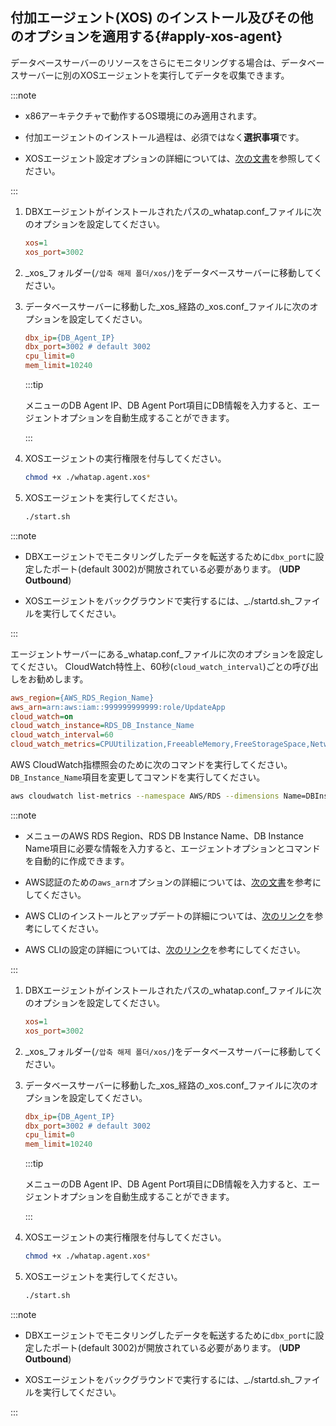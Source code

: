 ## 付加エージェント(XOS) のインストール及びその他のオプションを適用する{#apply-xos-agent}

データベースサーバーのリソースをさらにモニタリングする場合は、データベースサーバーに別のXOSエージェントを実行してデータを収集できます。

:::note

- x86アーキテクチャで動作するOS環境にのみ適用されます。

- 付加エージェントのインストール過程は、必須ではなく**選択事項**です。

<InDoc product="postgresql,mysql,oracle,cubrid,redis,mongodb">

- XOSエージェント設定オプションの詳細については、[次の文書](agent-xos-settings)を参照してください。

</InDoc>

:::

<InDoc product="postgresql,mysql,oracle,cubrid,redis">

<Tabs groupId="dbXos">
<TabItem value="xos" label="XOS">

<ImgLang img='xos-agent.png' desc='' />

1. DBXエージェントがインストールされたパスの_whatap.conf_ファイルに次のオプションを設定してください。

   ```ini title='whatap.conf'
   xos=1
   xos_port=3002
   ```

2. _xos_フォルダー(`/압축 해제 폴더/xos/`)をデータベースサーバーに移動してください。

3. データベースサーバーに移動した_xos_経路の_xos.conf_ファイルに次のオプションを設定してください。

   ```ini title='xos.conf'
   dbx_ip={DB_Agent_IP}
   dbx_port=3002 # default 3002
   cpu_limit=0
   mem_limit=10240
   ```

   :::tip

   <Cmdname sid="side_agentInstall" className="uitext" />メニューの<UI>DB Agent IP</UI>、<UI>DB Agent Port</UI>項目にDB情報を入力すると、エージェントオプションを自動生成することができます。

   :::

4. XOSエージェントの実行権限を付与してください。

   ```bash
   chmod +x ./whatap.agent.xos*
   ```

5. XOSエージェントを実行してください。

   ```bash
   ./start.sh
   ```

:::note

- DBXエージェントでモニタリングしたデータを転送するために`dbx_port`に設定したポート(default 3002)が開放されている必要があります。 (**UDP Outbound**)

- XOSエージェントをバックグラウンドで実行するには、_./startd.sh_ファイルを実行してください。

:::

</TabItem>
<TabItem value="rds" label="RDS : AWS CloudWatch">

エージェントサーバーにある_whatap.conf_ファイルに次のオプションを設定してください。 CloudWatch特性上、60秒(`cloud_watch_interval`)ごとの呼び出しをお勧めします。

```ini title='whatap.conf'
aws_region={AWS_RDS_Region_Name}
aws_arn=arn:aws:iam::999999999999:role/UpdateApp
cloud_watch=on
cloud_watch_instance=RDS_DB_Instance_Name
cloud_watch_interval=60
cloud_watch_metrics=CPUUtilization,FreeableMemory,FreeStorageSpace,NetworkTransmitThroughput,NetworkReceiveThroughput
```

AWS CloudWatch指標照会のために次のコマンドを実行してください。 `DB_Instance_Name`項目を変更してコマンドを実行してください。

```bash
aws cloudwatch list-metrics --namespace AWS/RDS --dimensions Name=DBInstanceIdentifier,Value={DB_Instance_Name}
```

:::note

- <Cmdname sid="side_agentInstall" className="uitext" />メニューの<UI>AWS RDS Region</UI>、<UI>RDS DB Instance Name</UI>、<UI>DB Instance Name</UI>項目に必要な情報を入力すると、エージェントオプションとコマンドを自動的に作成できます。

<InDoc product="postgresql,oracle,mysql,redis,mongodb">

- AWS認証のための`aws_arn`オプションの詳細については、[次の文書](agent-dbx-settings#using-aws-rds)を参考にしてください。

</InDoc>

- AWS CLIのインストールとアップデートの詳細については、[次のリンク](https://docs.aws.amazon.com/ko_kr/cli/latest/userguide/getting-started-install.html)を参考にしてください。

- AWS CLIの設定の詳細については、[次のリンク](https://docs.aws.amazon.com/ko_kr/cli/latest/userguide/cli-chap-configure.html)を参考にしてください。

:::

</TabItem>
</Tabs>

</InDoc>

<InDoc product="altibase,mongodb,mssql,tibero">

<ImgLang img='xos-agent.png' desc='' />

1. DBXエージェントがインストールされたパスの_whatap.conf_ファイルに次のオプションを設定してください。

   ```ini title='whatap.conf'
   xos=1
   xos_port=3002
   ```

2. _xos_フォルダー(`/압축 해제 폴더/xos/`)をデータベースサーバーに移動してください。

3. データベースサーバーに移動した_xos_経路の_xos.conf_ファイルに次のオプションを設定してください。

   ```ini title='xos.conf'
   dbx_ip={DB_Agent_IP}
   dbx_port=3002 # default 3002
   cpu_limit=0
   mem_limit=10240
   ```

   :::tip

   <Cmdname sid="side_agentInstall" className="uitext" />メニューの<UI>DB Agent IP</UI>、<UI>DB Agent Port</UI>項目にDB情報を入力すると、エージェントオプションを自動生成することができます。

   :::

4. XOSエージェントの実行権限を付与してください。

   ```bash
   chmod +x ./whatap.agent.xos*
   ```

5. XOSエージェントを実行してください。

   ```bash
   ./start.sh
   ```

:::note

- DBXエージェントでモニタリングしたデータを転送するために`dbx_port`に設定したポート(default 3002)が開放されている必要があります。 (**UDP Outbound**)

- XOSエージェントをバックグラウンドで実行するには、_./startd.sh_ファイルを実行してください。

:::

</InDoc>
